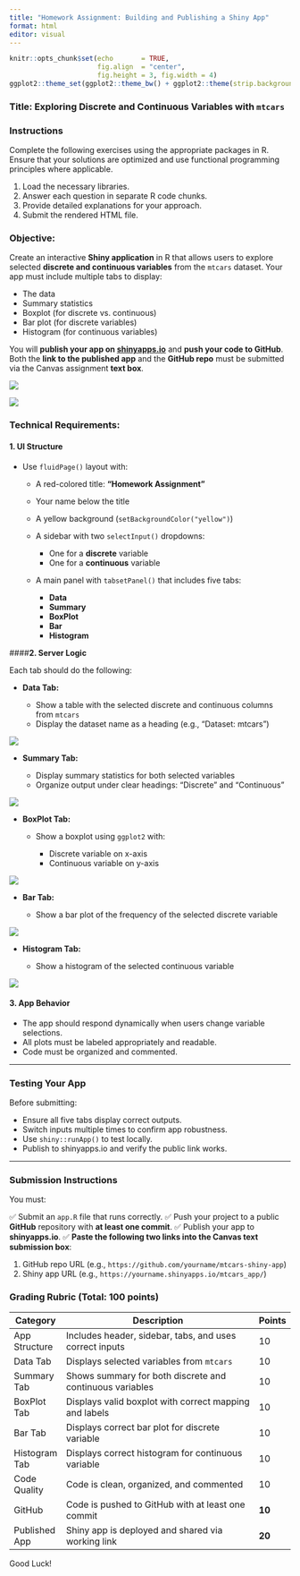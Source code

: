 ```yaml
---
title: "Homework Assignment: Building and Publishing a Shiny App"
format: html
editor: visual
---
```


```r
knitr::opts_chunk$set(echo       = TRUE, 
                      fig.align  = "center",
                      fig.height = 3, fig.width = 4)
ggplot2::theme_set(ggplot2::theme_bw() + ggplot2::theme(strip.background = ggplot2::element_rect(fill = "white")))
```

### **Title:** Exploring Discrete and Continuous Variables with `mtcars`

### **Instructions**

Complete the following exercises using the appropriate packages in R. Ensure that your solutions are optimized and use functional programming principles where applicable.

1.  Load the necessary libraries.
2.  Answer each question in separate R code chunks.
3.  Provide detailed explanations for your approach.
4.  Submit the rendered HTML file.

### **Objective:**

Create an interactive **Shiny application** in R that allows users to explore selected **discrete and continuous variables** from the `mtcars` dataset. Your app must include multiple tabs to display:

-   The data
-   Summary statistics
-   Boxplot (for discrete vs. continuous)
-   Bar plot (for discrete variables)
-   Histogram (for continuous variables)

You will **publish your app on [shinyapps.io](https://www.shinyapps.io/)** and **push your code to GitHub**. Both the **link to the published app** and the **GitHub repo** must be submitted via the Canvas assignment **text box**.

![](./pix/disc)

![](./pix/cts)

### **Technical Requirements:**

#### **1. UI Structure**

-   Use `fluidPage()` layout with:

    -   A red-colored title: **"Homework Assignment"**

    -   Your name below the title

    -   A yellow background (`setBackgroundColor("yellow")`)

    -   A sidebar with two `selectInput()` dropdowns:

        -   One for a **discrete** variable
        -   One for a **continuous** variable

    -   A main panel with `tabsetPanel()` that includes five tabs:

        -   **Data**
        -   **Summary**
        -   **BoxPlot**
        -   **Bar**
        -   **Histogram**

\####**2. Server Logic**

Each tab should do the following:

-   **Data Tab:**

    -   Show a table with the selected discrete and continuous columns from `mtcars`
    -   Display the dataset name as a heading (e.g., “Dataset: mtcars”)

![](./pix/data)

-   **Summary Tab:**

    -   Display summary statistics for both selected variables
    -   Organize output under clear headings: “Discrete” and “Continuous”

![](./pix/summary)

-   **BoxPlot Tab:**

    -   Show a boxplot using `ggplot2` with:

        -   Discrete variable on x-axis
        -   Continuous variable on y-axis

![](./pix/box)

-   **Bar Tab:**

    -   Show a bar plot of the frequency of the selected discrete variable

![](./pix/bar)

-   **Histogram Tab:**

    -   Show a histogram of the selected continuous variable

![](./pix/hist)

#### **3. App Behavior**

-   The app should respond dynamically when users change variable selections.
-   All plots must be labeled appropriately and readable.
-   Code must be organized and commented.

------------------------------------------------------------------------

### **Testing Your App**

Before submitting:

-   Ensure all five tabs display correct outputs.
-   Switch inputs multiple times to confirm app robustness.
-   Use `shiny::runApp()` to test locally.
-   Publish to shinyapps.io and verify the public link works.

------------------------------------------------------------------------

### **Submission Instructions**

You must:

✅ Submit an `app.R` file that runs correctly. ✅ Push your project to a public **GitHub** repository with **at least one commit**. ✅ Publish your app to **shinyapps.io**. ✅ **Paste the following two links into the Canvas text submission box**:

1.  GitHub repo URL (e.g., `https://github.com/yourname/mtcars-shiny-app`)
2.  Shiny app URL (e.g., `https://yourname.shinyapps.io/mtcars_app/`)

### **Grading Rubric (Total: 100 points)**

| Category      | Description                                              | Points |
|---------------|----------------------------------------------------------|--------|
| App Structure | Includes header, sidebar, tabs, and uses correct inputs  | 10     |
| Data Tab      | Displays selected variables from `mtcars`                | 10     |
| Summary Tab   | Shows summary for both discrete and continuous variables | 10     |
| BoxPlot Tab   | Displays valid boxplot with correct mapping and labels   | 10     |
| Bar Tab       | Displays correct bar plot for discrete variable          | 10     |
| Histogram Tab | Displays correct histogram for continuous variable       | 10     |
| Code Quality  | Code is clean, organized, and commented                  | 10     |
| GitHub        | Code is pushed to GitHub with at least one commit        | **10** |
| Published App | Shiny app is deployed and shared via working link        | **20** |

Good Luck!
